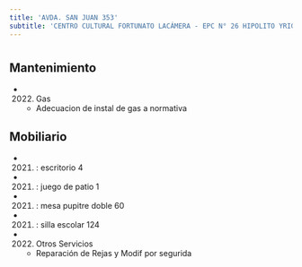 ```yaml
---
title: 'AVDA. SAN JUAN 353'
subtitle: 'CENTRO CULTURAL FORTUNATO LACÁMERA - EPC N° 26 HIPOLITO YRIGOYEN - JII N° 09/04°'
---
```


#


## Mantenimiento

*  (2022) Gas 
    + Adecuacion de instal de gas a normativa


## Mobiliario

*  (2021) : escritorio 4 

*  (2021) : juego de patio 1 

*  (2021) : mesa pupitre doble 60 

*  (2021) : silla escolar 124 




*  (2022) Otros Servicios 
    + Reparación de Rejas y Modif por segurida



